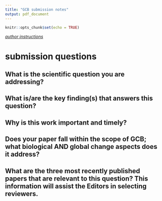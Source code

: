 ```yaml
---
title: "GCB submission notes"
output: pdf_document
---
```


```r
knitr::opts_chunk$set(echo = TRUE)
```

[*author instructions*](https://onlinelibrary-wiley-com.smithsonian.idm.oclc.org/page/journal/13652486/homepage/forauthors.html)


# submission questions


## What is the scientific question you are addressing?
## What is/are the key finding(s) that answers this question?
##    Why is this work important and timely?
##    Does your paper fall within the scope of GCB; what biological AND global change aspects does it address?
##    What are the three most recently published papers that are relevant to this question? This information will assist the Editors in selecting reviewers.

